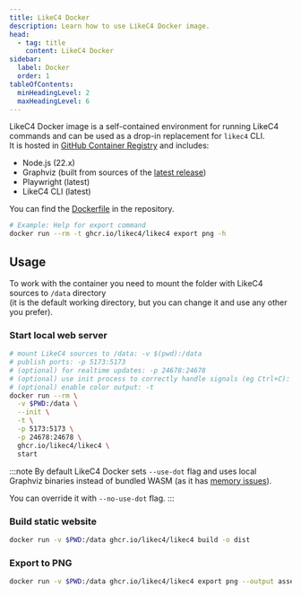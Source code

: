 ```yaml
---
title: LikeC4 Docker
description: Learn how to use LikeC4 Docker image.
head:
  - tag: title
    content: LikeC4 Docker
sidebar:
  label: Docker
  order: 1
tableOfContents:
  minHeadingLevel: 2
  maxHeadingLevel: 6  
---
```



LikeC4 Docker image is a self-contained environment for running LikeC4 commands and can be used as a drop-in replacement for `likec4` CLI.  
It is hosted in [GitHub Container Registry](https://github.com/likec4/likec4/pkgs/container/likec4) and includes:

- Node.js (22.x)
- Graphviz (built from sources of the [latest release](https://gitlab.com/graphviz/graphviz/-/releases))
- Playwright (latest)
- LikeC4 CLI (latest)

You can find the [Dockerfile](https://github.com/likec4/likec4/blob/main/Dockerfile) in the repository.

```sh copy title="Run any CLI command"
# Example: Help for export command
docker run --rm -t ghcr.io/likec4/likec4 export png -h
```

## Usage

To work with the container you need to mount the folder with LikeC4 sources to `/data` directory  
(it is the default working directory, but you can change it and use any other you prefer).

### Start local web server

```sh copy title="Start local web server"
# mount LikeC4 sources to /data: -v $(pwd):/data
# publish ports: -p 5173:5173
# (optional) for realtime updates: -p 24678:24678
# (optional) use init process to correctly handle signals (eg Ctrl+C): --init
# (optional) enable color output: -t
docker run --rm \
  -v $PWD:/data \
  --init \
  -t \
  -p 5173:5173 \
  -p 24678:24678 \
  ghcr.io/likec4/likec4 \
  start
```

:::note
By default LikeC4 Docker sets `--use-dot` flag and uses local Graphviz binaries instead of bundled WASM (as it has [memory issues](https://github.com/likec4/likec4/issues?q=Memory%20type:Bug)).

You can override it with `--no-use-dot` flag.
:::

### Build static website

```sh copy title="Build static website"
docker run -v $PWD:/data ghcr.io/likec4/likec4 build -o dist
```

### Export to PNG

```sh copy title="Export to PNG"
docker run -v $PWD:/data ghcr.io/likec4/likec4 export png --output assets --theme dark
```
